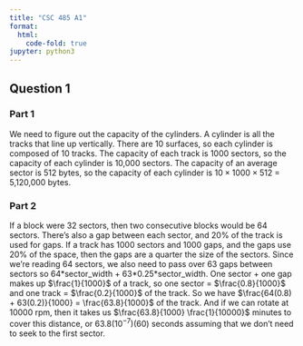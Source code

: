 ```yaml
---
title: "CSC 485 A1"
format:
  html:
    code-fold: true
jupyter: python3
---
```


## Question 1

### Part 1

We need to figure out the capacity of the cylinders. A cylinder is all the tracks that line up vertically. There are 10 surfaces, so each cylinder is composed of 10 tracks. The capacity of each track is 1000 sectors, so the capacity of each cylinder is 10,000 sectors. The capacity of an average sector is 512 bytes, so the capacity of each cylinder is $10 \times 1000 \times 512$ = 5,120,000 bytes.

### Part 2

If a block were 32 sectors, then two consecutive blocks would be 64 sectors. There's also a gap between each sector, and 20% of the track is used for gaps. If a track has 1000 sectors and 1000 gaps, and the gaps use 20% of the space, then the gaps are a quarter the size of the sectors. Since we're reading 64 sectors, we also need to pass over 63 gaps between sectors so 64\*sector_width + 63\*0.25*sector_width. One sector + one gap makes up $\frac{1}{1000}$ of a track, so one sector = $\frac{0.8}{1000}$ and one track = $\frac{0.2}{1000}$ of the track. So we have $\frac{64(0.8) + 63(0.2)}{1000} = \frac{63.8}{1000}$ of the track. And if we can rotate at 10000 rpm, then it takes us $\frac{63.8}{1000} \frac{1}{10000}$ minutes to cover this distance, or $63.8(10^{-7})(60)$ seconds assuming that we don't need to seek to the first sector.